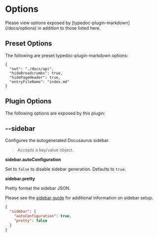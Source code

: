 
# Options

<Callout type="info">
  Please view options exposed by [typedoc-plugin-markdown](/docs/options) in
  addition to those listed here.
</Callout>

## Preset Options

The following are preset typedoc-plugin-markdown options:

```json"
{
  "out": "./docs/api",
  "hideBreadcrumbs": true,
  "hidePageHeader": true,
  "entryFileName": "index.md"
}
```

## Plugin Options

The following options are exposed by this plugin:

## --sidebar

<Callout emoji="💡">Configures the autogenerated Docusaurus sidebar.</Callout>

> Accepts a key/value object.

**sidebar.autoConfiguration**

Set to `false` to disable sidebar generation. Defaults to `true`.

**sidebar.pretty**

Pretty format the sidebar JSON.

Please see the [sidebar guide](https:/typedoc-plugin-markdown.org/plugins/docusaurus/sidebar) for additional information on sidebar setup.

```json filename="typedoc.json"
{
  "sidebar": {
    "autoConfiguration": true,
    "pretty": false
  }
}
```
